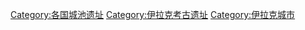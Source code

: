[[Category:各国城池遗址|Category:各国城池遗址]]
[[Category:伊拉克考古遗址|Category:伊拉克考古遗址]]
[[Category:伊拉克城市|Category:伊拉克城市]]